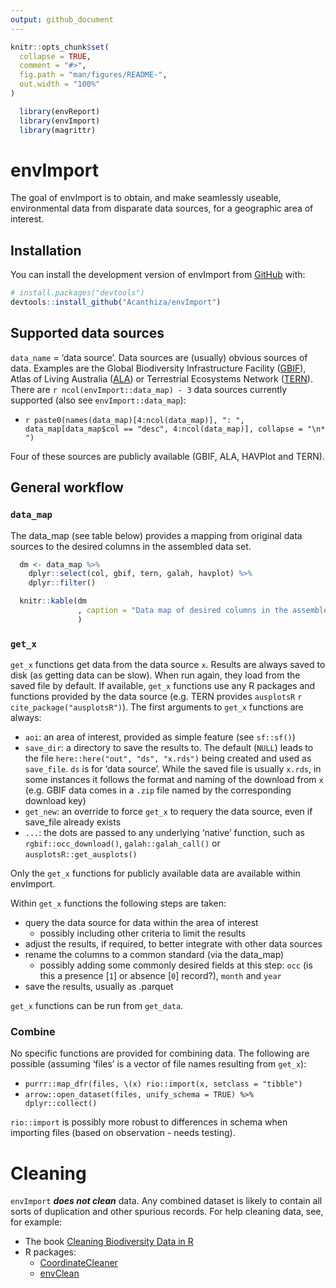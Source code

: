 ```yaml
---
output: github_document
---
```


<!-- README.md is generated from README.Rmd. Please edit that file -->

```r
knitr::opts_chunk$set(
  collapse = TRUE,
  comment = "#>",
  fig.path = "man/figures/README-",
  out.width = "100%"
)
```

```r

  library(envReport)
  library(envImport)
  library(magrittr)

```

# envImport

<!-- badges: start -->
<!-- badges: end -->

The goal of envImport is to obtain, and make seamlessly useable, environmental data from disparate data sources, for a geographic area of interest.

## Installation

You can install the development version of envImport from [GitHub](https://github.com/) with:

``` r
# install.packages("devtools")
devtools::install_github("Acanthiza/envImport")
```

## Supported data sources

`data_name` = 'data source'. Data sources are (usually) obvious sources of data. Examples are the Global Biodiversity Infrastructure Facility ([GBIF](https://www.gbif.org/)), Atlas of Living Australia ([ALA](https://www.ala.org.au/)) or Terrestrial Ecosystems Network ([TERN](https://www.tern.org.au/)). There are `r ncol(envImport::data_map) - 3` data sources currently supported (also see `envImport::data_map`):

* `r paste0(names(data_map)[4:ncol(data_map)], ": ", data_map[data_map$col == "desc", 4:ncol(data_map)], collapse = "\n* ")`

Four of these sources are publicly available (GBIF, ALA, HAVPlot and TERN). 

## General workflow

### `data_map`

The data_map (see table below) provides a mapping from original data sources to the desired columns in the assembled data set.

```r

  dm <- data_map %>%
    dplyr::select(col, gbif, tern, galah, havplot) %>%
    dplyr::filter()

  knitr::kable(dm
               , caption = "Data map of desired columns in the assembled data (col) and names of columns in the original data. Where a column name from the original data source does not match columns in the original data source, the get_x function has usually created a new column to better meet the requirements of the final combined data set"
               )


```


### `get_x`

`get_x` functions get data from the data source `x`. Results are always saved to disk (as getting data can be slow). When run again, they load from the saved file by default. If available, `get_x` functions use any R packages and functions provided by the data source (e.g. TERN provides `ausplotsR` `r cite_package("ausplotsR")`). The first arguments to `get_x` functions are always:

* `aoi`: an area of interest, provided as simple feature (see `sf::sf()`)
* `save_dir`: a directory to save the results to. The default (`NULL`) leads to the file `here::here("out", "ds", "x.rds")` being created and used as `save_file`. `ds` is for 'data source'. While the saved file is usually `x.rds`, in some instances it follows the format and naming of the download from `x` (e.g. GBIF data comes in a `.zip` file named by the corresponding download key)
* `get_new`: an override to force `get_x` to requery the data source, even if save_file already exists
* `...`: the dots are passed to any underlying 'native' function, such as `rgbif::occ_download()`, `galah::galah_call()` or `ausplotsR::get_ausplots()`

Only the `get_x` functions for publicly available data are available within envImport.

Within `get_x` functions the following steps are taken:

* query the data source for data within the area of interest
    * possibly including other criteria to limit the results
* adjust the results, if required, to better integrate with other data sources
* rename the columns to a common standard (via the data_map)
    * possibly adding some commonly desired fields at this step: `occ` (is this a presence [`1`] or absence [`0`] record?), `month` and `year`
* save the results, usually as .parquet

`get_x` functions can be run from `get_data`.

### Combine

No specific functions are provided for combining data. The following are possible (assuming 'files' is a vector of file names resulting from `get_x`):

* `purrr::map_dfr(files, \(x) rio::import(x, setclass = "tibble")`
* `arrow::open_dataset(files, unify_schema = TRUE) %>% dplyr::collect()`

`rio::import` is possibly more robust to differences in schema when importing files (based on observation - needs testing).

# Cleaning

`envImport` **_does not clean_** data. Any combined dataset is likely to contain all sorts of duplication and other spurious records. For help cleaning data, see, for example:

* The book [Cleaning Biodiversity Data in R](https://cleaning-data-r.ala.org.au/)
* R packages:
    + [CoordinateCleaner](https://cran.r-project.org/web/packages/CoordinateCleaner/vignettes/Cleaning_GBIF_data_with_CoordinateCleaner.html)
    + [envClean](https://acanthiza.github.io/envClean/)


